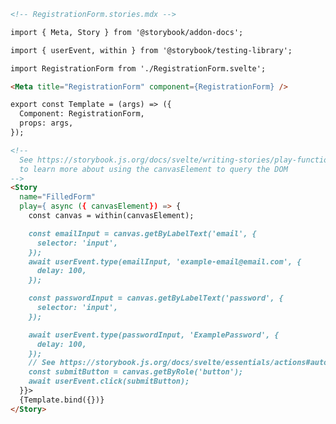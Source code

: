```md
<!-- RegistrationForm.stories.mdx -->

import { Meta, Story } from '@storybook/addon-docs';

import { userEvent, within } from '@storybook/testing-library';

import RegistrationForm from './RegistrationForm.svelte';

<Meta title="RegistrationForm" component={RegistrationForm} />

export const Template = (args) => ({
  Component: RegistrationForm,
  props: args,
});

<!--  
  See https://storybook.js.org/docs/svelte/writing-stories/play-function#working-with-the-canvas
  to learn more about using the canvasElement to query the DOM
-->
<Story
  name="FilledForm"
  play={ async ({ canvasElement}) => {
    const canvas = within(canvasElement);

    const emailInput = canvas.getByLabelText('email', {
      selector: 'input',
    });
    await userEvent.type(emailInput, 'example-email@email.com', {
      delay: 100,
    });

    const passwordInput = canvas.getByLabelText('password', {
      selector: 'input',
    });

    await userEvent.type(passwordInput, 'ExamplePassword', {
      delay: 100,
    });
    // See https://storybook.js.org/docs/svelte/essentials/actions#automatically-matching-args to learn how to setup logging in the Actions panel
    const submitButton = canvas.getByRole('button');
    await userEvent.click(submitButton);
  }}>
  {Template.bind({})}
</Story>
```